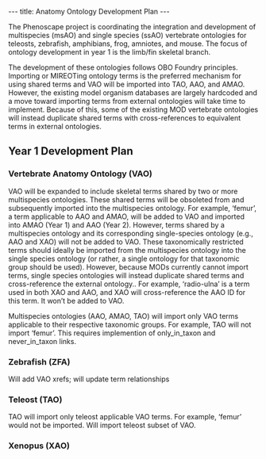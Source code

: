 ---
title: Anatomy Ontology Development Plan
---

The Phenoscape project is coordinating the integration and development of multispecies (msAO) and single species (ssAO) vertebrate ontologies for teleosts, zebrafish, amphibians, frog, amniotes, and mouse.  The focus of ontology development in year 1 is the limb/fin skeletal branch.

The development of these ontologies follows OBO Foundry principles. Importing or MIREOTing ontology terms is the preferred mechanism for using shared terms and VAO will be imported into TAO, AAO, and AMAO. However, the existing model organism databases are largely hardcoded and a move toward importing terms from external ontologies will take time to implement. Because of this, some of the existing MOD vertebrate ontologies will instead duplicate shared terms with cross-references to equivalent terms in external ontologies.

== Year 1 Development Plan ==

=== Vertebrate Anatomy Ontology (VAO) ===
VAO will be expanded to include skeletal terms shared by two or more multispecies ontologies. These shared terms will be obsoleted from and subsequently imported into the multispecies ontology.  For example, ‘femur’, a term applicable to AAO and AMAO, will be added to VAO and imported into AMAO (Year 1) and AAO (Year 2).  However, terms shared by a multispecies ontology and its corresponding single-species ontology (e.g., AAO and XAO) will not be added to VAO. These taxonomically restricted terms should ideally be imported from the multispecies ontology into the single species ontology (or rather, a single ontology for that taxonomic group should be used). However, because MODs currently cannot import terms, single species ontologies will instead duplicate shared terms and cross-reference the external ontology..  For example, ‘radio-ulna’ is a term used in both XAO and AAO, and XAO will cross-reference the AAO ID for this term. It won’t be added to VAO.

Multispecies ontologies (AAO, AMAO, TAO) will import only VAO terms applicable to their respective taxonomic groups. For example, TAO will not import ‘femur’. This requires implemention of only_in_taxon and never_in_taxon links.

=== Zebrafish (ZFA) ===
Will add VAO xrefs; will update term relationships

=== Teleost (TAO) ===
TAO will import only teleost applicable VAO terms. For example, ‘femur’ would not be imported.
Will import teleost subset of VAO.

=== Xenopus (XAO) ===